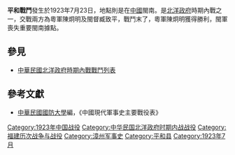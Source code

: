 {{vfd|pxsqlkj|date=2022/06/27}}
{{Infobox Military Conflict|
campaign=|
image=|
caption=|
conflict=平和戰鬥|
date=1923年7月23日|
place=[[中國|中國]]閩南|
result=閩軍挫敗|
combatant1=粵軍|
combatant2=閩軍| 
commander1=[[陳炯明|陳炯明]]、[[林虎|林虎]]、[[洪兆麟|洪兆麟]]|
commander2=閩督[[臧致平|臧致平]]、[[何成濬|何成濬]] |
strength1=|
strength2=|
casualties1=|
casualties2=|
}}
'''平和戰鬥'''發生於1923年7月23日，地點則是在[[中國|中國]]閩南。是[[北洋政府|北洋政府]]時期內戰之一，交戰兩方為粵軍陳炯明及閩督臧致平，戰鬥末了，粵軍陳炯明獲得勝利，閩軍喪失重要閩南據點。

==參見==
*[[中華民國北洋政府時期內戰戰鬥列表|中華民國北洋政府時期內戰戰鬥列表]]
==參考文獻==
*[[中華民國|中華民國]][[國防大學_(臺灣)|國防大學]]編，《中國現代軍事史主要戰役表》
{{War-stub}}

[[Category:1923年中国战役|Category:1923年中国战役]]
[[Category:中华民国北洋政府时期内战战役|Category:中华民国北洋政府时期内战战役]]
[[Category:福建历次战争与战役|Category:福建历次战争与战役]]
[[Category:漳州军事史|Category:漳州军事史]]
[[Category:平和县|Category:平和县]]
[[Category:1923年7月|Category:1923年7月]]